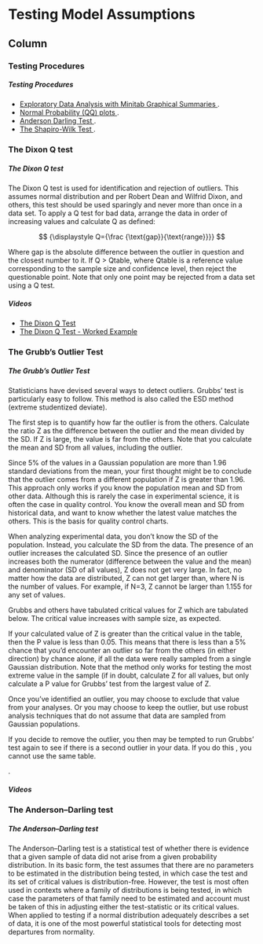 
Testing Model Assumptions {data-navmenu="Inference Procedures"}
==============================================================


Column {.tabset}
----------------------------------

### Testing Procedures

<h5> Testing Procedures</h5>

* <a href="https://youtu.be/R5CI_v66kag"> Exploratory Data Analysis with Minitab Graphical Summaries  </a>.  
* <a href="https://youtu.be/R5CI_v66kag"> Normal Probability (QQ) plots </a>. 
* <a href="https://youtu.be/wXrvg03NSjw"> Anderson Darling Test </a>.
* <a href="https://www.youtube.com/watch?v=vo9DssNQA4E"> The Shapiro-Wilk Test </a>.    

### The Dixon Q test

<h5> The Dixon Q test </h5>

The Dixon Q test is used for identification and rejection of outliers. This assumes normal distribution and per Robert Dean and Wilfrid Dixon, and others, this test should be used sparingly and never more than once in a data set. To apply a Q test for bad data, arrange the data in order of increasing values and calculate Q as defined:

$$ {\displaystyle Q={\frac {\text{gap}}{\text{range}}}} $$

Where gap is the absolute difference between the outlier in question and the closest number to it. If Q > Qtable, where Qtable is a reference value corresponding to the sample size and confidence level, then reject the questionable point. Note that only one point may be rejected from a data set using a Q test. 

<h5> Videos</h5>

* <a href="https://youtu.be/CS_Qgx-IX-8">The Dixon Q Test </a>
* <a href="https://youtu.be/oz1SO-96ByQ">The Dixon Q Test - Worked Example </a>


### The Grubb's Outlier Test

<h5> The Grubb's Outlier Test </h5>


Statisticians have devised several ways to detect outliers. Grubbs' test is particularly easy to follow. This method is also called the ESD method (extreme studentized deviate).

The first step is to quantify how far the outlier is from the others. Calculate the ratio Z as the difference between the outlier and the mean divided by the SD. If Z is large, the value is far from the others. Note that you calculate the mean and SD from all values, including the outlier.

Since 5% of the values in a Gaussian population are more than 1.96 standard deviations from the mean, your first thought might be to conclude that the outlier comes from a different population if Z is greater than 1.96. This approach only works if you know the population mean and SD from other data. Although this is rarely the case in experimental science, it is often the case in quality control. You know the overall mean and SD from historical data, and want to know whether the latest value matches the others. This is the basis for quality control charts.

When analyzing experimental data, you don't know the SD of the population. Instead, you calculate the SD from the data. The presence of an outlier increases the calculated SD. Since the presence of an outlier increases both the numerator (difference between the value and the mean) and denominator (SD of all values), Z does not get very large. In fact, no matter how the data are distributed, Z can not get larger than, where N is the number of values. For example, if N=3, Z cannot be larger than 1.155 for any set of values.

Grubbs and others have tabulated critical values for Z which are tabulated below. The critical value increases with sample size, as expected.

If your calculated value of Z is greater than the critical value in the table, then the P value is less than 0.05. This means that there is less than a $5\%$ chance that you'd encounter an outlier so far from the others (in either direction) by chance alone, if all the data were really sampled from a single Gaussian distribution. Note that the method only works for testing the most extreme value in the sample (if in doubt, calculate Z for all values, but only calculate a P value for Grubbs' test from the largest value of Z.

Once you've identified an outlier, you may choose to exclude that value from your analyses. Or you may choose to keep the outlier, but use robust analysis techniques that do not assume that data are sampled from Gaussian populations.

If you decide to remove the outlier, you then may be tempted to run Grubbs' test again to see if there is a second outlier in your data. If you do this , you cannot use the same table.

.

<h5> Videos</h5>


###  The Anderson–Darling test

<h5> The Anderson–Darling test </h5>

The Anderson–Darling test is a statistical test of whether there is evidence that a given sample of data did not arise from a given probability distribution. In its basic form, the test assumes that there are no parameters to be estimated in the distribution being tested, in which case the test and its set of critical values is distribution-free. However, the test is most often used in contexts where a family of distributions is being tested, in which case the parameters of that family need to be estimated and account must be taken of this in adjusting either the test-statistic or its critical values. When applied to testing if a normal distribution adequately describes a set of data, it is one of the most powerful statistical tools for detecting most departures from normality.
